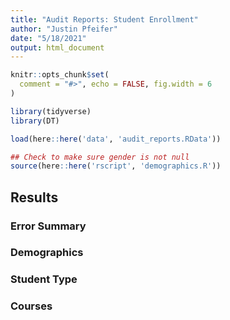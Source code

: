 ```yaml
---
title: "Audit Reports: Student Enrollment"
author: "Justin Pfeifer"
date: "5/18/2021"
output: html_document
---
```


```r
knitr::opts_chunk$set(
  comment = "#>", echo = FALSE, fig.width = 6
)
```


```r
library(tidyverse)
library(DT)
```


```r
load(here::here('data', 'audit_reports.RData'))
```

```r
## Check to make sure gender is not null
source(here::here('rscript', 'demographics.R'))
```



## Results {.tabset}

### Error Summary

### Demographics

### Student Type

### Courses
